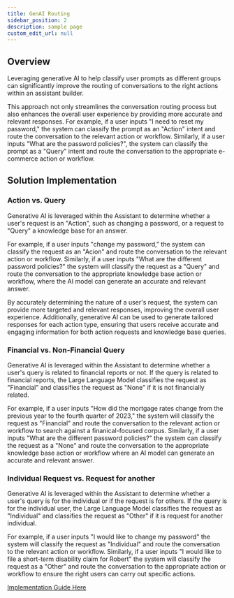 ```yaml
---
title: GenAI Routing
sidebar_position: 2
description: sample page
custom_edit_url: null
---
```

## Overview
<div style={{ borderBottom: '1px solid #000', marginTop: '20px', marginBottom: '20px' }}></div>
Leveraging generative AI to help classify user prompts as different groups can significantly improve the routing of conversations to the right actions 
within an assistant builder.

This approach not only streamlines the conversation routing process but also enhances the overall user experience by providing more accurate and relevant responses. 
For example, if a user inputs "I need to reset my password," the system can classify the prompt as an "Action" intent and route the conversation to the relevant action or workflow. 
Similarly, if a user inputs "What are the password policies?", the system can classify the prompt as a "Query" intent and route the conversation to the appropriate e-commerce action or workflow.

## Solution Implementation
<div style={{ borderBottom: '1px solid #000', marginTop: '20px', marginBottom: '20px' }}></div>

### **Action vs. Query**
Generative AI is leveraged within the Assistant to determine whether a user's request is an "Action", such as changing a password, or a request to
"Query" a knowledge base for an answer.

For example, if a user inputs "change my password," the system can classify the request as an "Acion" and route the conversation to the relevant action 
or workflow. Similarly, if a user inputs "What are the different password policies?" the system will classify the request as a "Query" and route the 
conversation to the appropriate knowledge base action or workflow, where the AI model can generate an accurate and relevant answer.

By accurately determining the nature of a user's request, the system can provide more targeted and relevant responses, improving the overall user 
experience. Additionally, generative AI can be used to generate tailored responses for each action type, ensuring that users receive accurate and 
engaging information for both action requests and knowledge base queries.

### **Financial vs. Non-Financial Query**
Generative AI is leveraged within the Assistant to determine whether a user's query is related to financial reports or not. If the query is related
to financial reports, the Large Language Model classifies the request as "Financial" and classifies the request as "None" if it is not financially related.

For example, if a user inputs "How did the mortgage rates change from the previous year to the fourth quarter of 2023," the system will classify the request as "Financial" and route the conversation to the relevant action 
or workflow to search against a finanical-focused corpus. Similarly, if a user inputs "What are the different password policies?" the system can classify the request as a "None" and route the 
conversation to the appropriate knowledge base action or workflow where an AI model can generate an accurate and relevant answer.

### **Individual Request vs. Request for another**
Generative AI is leveraged within the Assistant to determine whether a user's query is for the individual or if the request is for others. If the query is for the individual
user, the Large Language Model classifies the request as "Individual" and classifies the request as "Other" if it is request for another individual.

For example, if a user inputs "I would like to change my password" the system will classify the request as "Individual" and route the conversation to the relevant action 
or workflow. Similarly, if a user inputs "I would like to file a short-term disability claim for Robert" the system will classify the request as a "Other" and route the 
conversation to the appropriate action or workflow to ensure the right users can carry out specific actions.

[Implementation Guide Here](/Create/GenAI_routing_create)